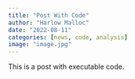 ```yaml
---
title: "Post With Code"
author: "Harlow Malloc"
date: "2022-08-11"
categories: [news, code, analysis]
image: "image.jpg"
---
```


This is a post with executable code.
